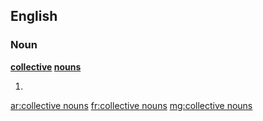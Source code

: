 ==English==

===Noun===
'''[[collective]] [[noun]]s'''

# {{plural of|[[collective noun]]}}

[[ar:collective nouns]]
[[fr:collective nouns]]
[[mg:collective nouns]]
